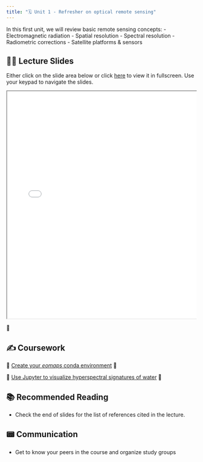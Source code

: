 ```yaml
---
title: "🗓️ Unit 1 - Refresher on optical remote sensing"
---
```


In this first unit, we will review basic remote sensing concepts:
- Electromagnetic radiation
- Spatial resolution
- Spectral resolution
- Radiometric corrections
- Satellite platforms & sensors

## 👨‍🏫 Lecture Slides 

Either click on the slide area below or click [here](slides.qmd) to view it in fullscreen.
Use your keypad to navigate the slides.

<div class="container" style="position: relative;overflow: hidden;width: 100%;min-height:600px;">
<iframe src="slides.html" style="position=absolute;top: 0;left: 0;bottom: 0;right: 0;width: 100%;min-height:600px;"></iframe>
</div>

🎥 

## ✍️ Coursework

🚧 [Create your *eomaps* conda environment](https://github.com/ials/VITALS/blob/main/books/myfirstbook/eomaps_env1.yml) 🚧

🚧  [Use Jupyter to visualize hyperspectral signatures of water](https://ials.github.io/VITALS/notebooks.html) 🚧

## 📚 Recommended Reading

- Check the end of slides for the list of references cited in the lecture.

## 📟 Communication

- Get to know your peers in the course and organize study groups 
